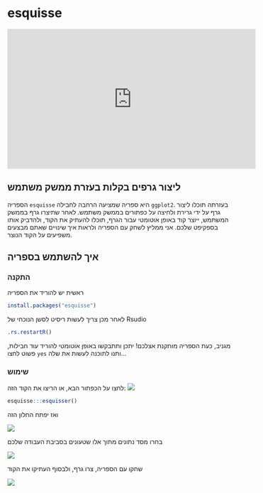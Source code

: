 
# esquisse

<div style="text-align:center;"><iframe width="560" height="315" src="https://www.youtube.com/embed/7-5G8I7Cpsw" title="YouTube video player" frameborder="0" allow="accelerometer; autoplay; clipboard-write; encrypted-media; gyroscope; picture-in-picture" allowfullscreen></iframe></div>

## ליצור גרפים בקלות בעזרת ממשק משתמש

הספריה
`esquisse`
היא ספריה שמציעה הרחבה לחבילה
`ggplot2`.
בעזרתה תוכלו ליצור גרף על ידי גרירת ולחיצה על כפתורים בממשק משתמש. לאחר שתיצרו גרף בממשק המשתמש, ייוצר קוד באופן אוטומטי עבור הגרף, תוכלו להעתיק את הקוד, ולהדביק אותו בספקיפט שלכם. אני ממליץ לשחק עם הספריה ולראות איך שינויים שאתם מבצעים משפיעים על הקוד הנוצר.

## איך להשתמש בספריה

### התקנה

ראשית יש להוריד את הספריה

```r
install.packages("esquisse")
```

לאחר מכן צריך לעשות ריסיט לסשן הנוכחי של 
Rsudio

```r
.rs.restartR()
```

מגניב, כעת הספריה מותקנת אצלכם!
יתכן ותתבקשו באופן אוטומטי להוריד עוד חבילות, פשוט לחצו
`yes`
ותנו לתוכנה לעשות את שלה...


### שימוש

לחצו על הכפתור הבא, או הריצו את הקוד הזה:
![](04-esquisse_insertimage_1.png)

```r
esquisse:::esquisser()
```

ואז יפתח החלון הזה

![](04-esquisse_insertimage_2.png)

בחרו מסד נתונים מתוך אלו שטעונים בסביבת העבודה שלכם

![](04-esquisse_insertimage_3.png)

שחקו עם הספריה, צרו גרף, ולבסוף העתיקו את הקוד

![](04-esquisse_insertimage_4.png)